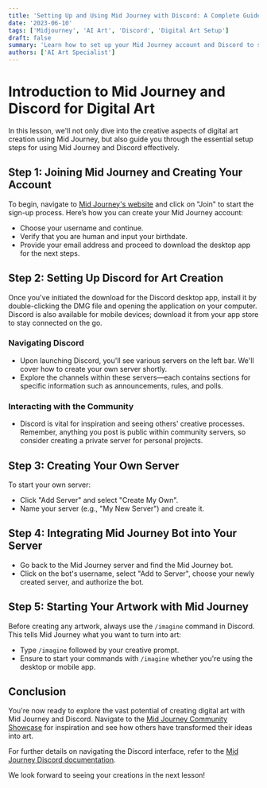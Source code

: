 ```yaml
---
title: 'Setting Up and Using Mid Journey with Discord: A Complete Guide'
date: '2023-06-10'
tags: ['Midjourney', 'AI Art', 'Discord', 'Digital Art Setup']
draft: false
summary: 'Learn how to set up your Mid Journey account and Discord to start creating stunning AI-powered digital art. This guide covers everything from account creation to navigating Discord and producing your first artwork.'
authors: ['AI Art Specialist']
---
```


# Introduction to Mid Journey and Discord for Digital Art

In this lesson, we'll not only dive into the creative aspects of digital art creation using Mid Journey, but also guide you through the essential setup steps for using Mid Journey and Discord effectively. 

## Step 1: Joining Mid Journey and Creating Your Account

To begin, navigate to [Mid Journey's website](https://midjourney.com/home/) and click on "Join" to start the sign-up process. Here’s how you can create your Mid Journey account:
- Choose your username and continue.
- Verify that you are human and input your birthdate.
- Provide your email address and proceed to download the desktop app for the next steps.

## Step 2: Setting Up Discord for Art Creation

Once you've initiated the download for the Discord desktop app, install it by double-clicking the DMG file and opening the application on your computer. Discord is also available for mobile devices; download it from your app store to stay connected on the go.

### Navigating Discord
- Upon launching Discord, you'll see various servers on the left bar. We'll cover how to create your own server shortly.
- Explore the channels within these servers—each contains sections for specific information such as announcements, rules, and polls.

### Interacting with the Community
- Discord is vital for inspiration and seeing others' creative processes. Remember, anything you post is public within community servers, so consider creating a private server for personal projects.

## Step 3: Creating Your Own Server

To start your own server:
- Click "Add Server" and select "Create My Own".
- Name your server (e.g., "My New Server") and create it.

## Step 4: Integrating Mid Journey Bot into Your Server

- Go back to the Mid Journey server and find the Mid Journey bot.
- Click on the bot's username, select "Add to Server", choose your newly created server, and authorize the bot.

## Step 5: Starting Your Artwork with Mid Journey

Before creating any artwork, always use the `/imagine` command in Discord. This tells Mid Journey what you want to turn into art:
- Type `/imagine` followed by your creative prompt.
- Ensure to start your commands with `/imagine` whether you're using the desktop or mobile app.

## Conclusion

You're now ready to explore the vast potential of creating digital art with Mid Journey and Discord. Navigate to the [Mid Journey Community Showcase](https://www.midjourney.com/showcase/recent/) for inspiration and see how others have transformed their ideas into art.

For further details on navigating the Discord interface, refer to the [Mid Journey Discord documentation](https://docs.midjourney.com/docs/midjourney-discord).

We look forward to seeing your creations in the next lesson!

